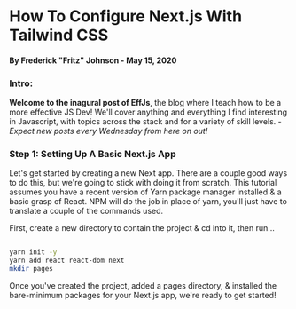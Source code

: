 
# How To Configure Next.js With Tailwind CSS

#### By Frederick "Fritz" Johnson - May 15, 2020

### Intro:
**Welcome to the inagural post of EffJs**, the blog where I teach how to be a more effective JS Dev! We'll cover anything and everything I find interesting in Javascript, with topics across the stack and for a variety of skill levels. -
*Expect new posts every Wednesday from here on out!*


### Step 1: Setting Up A Basic Next.js App
Let's get started by creating a new Next app. There are a couple good ways to do this, but we're going to stick with doing it from scratch.
This tutorial assumes you have a recent version of Yarn package manager installed & a basic grasp of React. NPM will do the job in place of yarn, you'll just have to translate a couple of the commands used.

First, create a new directory to contain the project & cd into it, then run...
```sh

yarn init -y
yarn add react react-dom next
mkdir pages
```

Once you've created the project, added a pages directory, & installed the bare-minimum packages for your Next.js app, we're ready to get started!